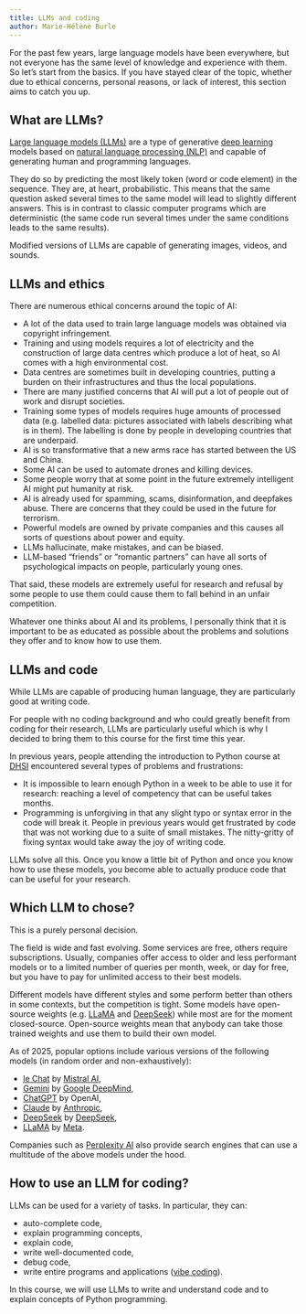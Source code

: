 ```yaml
---
title: LLMs and coding
author: Marie-Hélène Burle
---
```


:::{.def}

For the past few years, large language models have been everywhere, but not everyone has the same level of knowledge and experience with them. So let's start from the basics. If you have stayed clear of the topic, whether due to ethical concerns, personal reasons, or lack of interest, this section aims to catch you up.

:::

## What are LLMs?

[Large language models (LLMs)](https://en.wikipedia.org/wiki/Large_language_model) are a type of generative [deep learning](https://en.wikipedia.org/wiki/Deep_learning) models based on [natural language processing (NLP)](https://en.wikipedia.org/wiki/Natural_language_processing) and capable of generating human and programming languages.

They do so by predicting the most likely token (word or code element) in the sequence. They are, at heart, probabilistic. This means that the same question asked several times to the same model will lead to slightly different answers. This is in contrast to classic computer programs which are deterministic (the same code run several times under the same conditions leads to the same results).

Modified versions of LLMs are capable of generating images, videos, and sounds.

## LLMs and ethics

There are numerous ethical concerns around the topic of AI:

- A lot of the data used to train large language models was obtained via copyright infringement.
- Training and using models requires a lot of electricity and the construction of large data centres which produce a lot of heat, so AI comes with a high environmental cost.
- Data centres are sometimes built in developing countries, putting a burden on their infrastructures and thus the local populations.
- There are many justified concerns that AI will put a lot of people out of work and disrupt societies.
- Training some types of models requires huge amounts of processed data (e.g. labelled data: pictures associated with labels describing what is in them). The labelling is done by people in developing countries that are underpaid.
- AI is so transformative that a new arms race has started between the US and China.
- Some AI can be used to automate drones and killing devices.
- Some people worry that at some point in the future extremely intelligent AI might put humanity at risk.
- AI is already used for spamming, scams, disinformation, and deepfakes abuse. There are concerns that they could be used in the future for terrorism.
- Powerful models are owned by private companies and this causes all sorts of questions about power and equity.
- LLMs hallucinate, make mistakes, and can be biased.
- LLM-based "friends" or "romantic partners" can have all sorts of psychological impacts on people, particularly young ones.

That said, these models are extremely useful for research and refusal by some people to use them could cause them to fall behind in an unfair competition.

Whatever one thinks about AI and its problems, I personally think that it is important to be as educated as possible about the problems and solutions they offer and to know how to use them.

## LLMs and code

While LLMs are capable of producing human language, they are particularly good at writing code.

For people with no coding background and who could greatly benefit from coding for their research, LLMs are particularly useful which is why I decided to bring them to this course for the first time this year.

In previous years, people attending the introduction to Python course at [DHSI](https://dhsi.org/) encountered several types of problems and frustrations:

- It is impossible to learn enough Python in a week to be able to use it for research: reaching a level of competency that can be useful takes months.
- Programming is unforgiving in that any slight typo or syntax error in the code will break it. People in previous years would get frustrated by code that was not working due to a suite of small mistakes. The nitty-gritty of fixing syntax would take away the joy of writing code.

LLMs solve all this. Once you know a little bit of Python and once you know how to use these models, you become able to actually produce code that can be useful for your research.

## Which LLM to chose?

This is a purely personal decision.

The field is wide and fast evolving. Some services are free, others require subscriptions. Usually, companies offer access to older and less performant models or to a limited number of queries per month, week, or day for free, but you have to pay for unlimited access to their best models.

Different models have different styles and some perform better than others in some contexts, but the competition is tight. Some models have open-source weights (e.g. [LLaMA](https://www.llama.com/) and [DeepSeek](https://chat.deepseek.com/)) while most are for the moment closed-source. Open-source weights mean that anybody can take those trained weights and use them to build their own model.

As of 2025, popular options include various versions of the following models (in random order and non-exhaustively):

- [le Chat](https://chat.mistral.ai/chat) by [Mistral AI](https://console.mistral.ai/home),
- [Gemini](https://gemini.google.com/app) by [Google DeepMind](https://deepmind.google/),
- [ChatGPT](https://openai.com/) by OpenAI,
- [Claude](https://claude.ai/) by [Anthropic](https://www.anthropic.com/),
- [DeepSeek](https://chat.deepseek.com/) by [DeepSeek](https://www.deepseek.com/),
- [LLaMA](https://www.llama.com/) by [Meta](https://www.meta.com/).

Companies such as [Perplexity AI](https://www.perplexity.ai/) also provide search engines that can use a multitude of the above models under the hood.

## How to use an LLM for coding?

LLMs can be used for a variety of tasks. In particular, they can:

- auto-complete code,
- explain programming concepts,
- explain code,
- write well-documented code,
- debug code,
- write entire programs and applications ([vibe coding](https://en.wikipedia.org/wiki/Vibe_coding)).

In this course, we will use LLMs to write and understand code and to explain concepts of Python programming.
